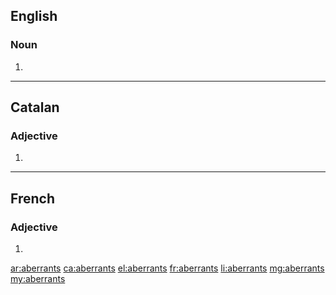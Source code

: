 ==English==

===Noun===
{{head|en|plural}}

# {{plural of|aberrant|lang=en}}

----

==Catalan==

===Adjective===
{{ca-adj-form}}

# {{plural of|aberrant|lang=ca}}

----

==French==

===Adjective===
{{fr-adj-form}} {{g|m-p}}

# {{masculine plural of|aberrant|lang=fr}}

[[ar:aberrants]]
[[ca:aberrants]]
[[el:aberrants]]
[[fr:aberrants]]
[[li:aberrants]]
[[mg:aberrants]]
[[my:aberrants]]